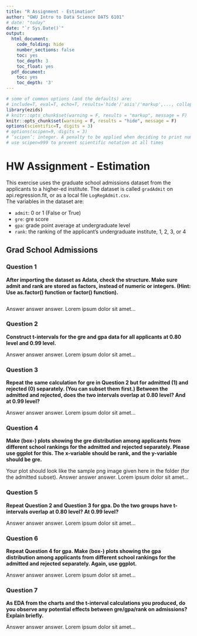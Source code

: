 ```yaml
---
title: "R Assignment - Estimation"
author: "GWU Intro to Data Science DATS 6101"
# date: "today"
date: "`r Sys.Date()`"
output:
  html_document:
    code_folding: hide
    number_sections: false
    toc: yes
    toc_depth: 3
    toc_float: yes
  pdf_document:
    toc: yes
    toc_depth: '3'
---
```


```r
# some of common options (and the defaults) are: 
# include=T, eval=T, echo=T, results='hide'/'asis'/'markup',..., collapse=F, warning=T, message=T, error=T, cache=T, fig.width=6, fig.height=4, fig.dim=c(6,4) #inches, fig.align='left'/'center','right', 
library(ezids)
# knitr::opts_chunk$set(warning = F, results = "markup", message = F)
knitr::opts_chunk$set(warning = F, results = "hide", message = F)
options(scientific=T, digits = 3) 
# options(scipen=9, digits = 3) 
# ‘scipen’: integer. A penalty to be applied when deciding to print numeric values in fixed or exponential notation.  Positive values bias towards fixed and negative towards scientific notation: fixed notation will be preferred unless it is more than ‘scipen’ digits wider.
# use scipen=999 to prevent scientific notation at all times
```

# HW Assignment - Estimation 

This exercise uses the graduate school admissions dataset from the applicants to a higher-ed institute. The dataset is called `gradAdmit` on api.regression.fit, or as a local file `LogRegAdmit.csv`.  
The variables in the dataset are:  

* `admit`: 0 or 1 (False or True)
* `gre`: gre score
* `gpa`: grade point average at undergraduate level
* `rank`: the ranking of the applicant's undergraduate institute, 1, 2, 3, or 4


## Grad School Admissions

### Question 1  

**After importing the dataset as Adata, check the structure. Make sure admit and rank are stored as factors, instead of numeric or integers. (Hint: Use as.factor() function or factor() function).**

```r
```

Answer answer answer. Lorem ipsum dolor sit amet...


### Question 2  
**Construct t-intervals for the gre and gpa data for all applicants at 0.80 level and 0.99 level. **

Answer answer answer. Lorem ipsum dolor sit amet...


### Question 3  
**Repeat the same calculation for gre in Question 2 but for admitted (1) and rejected (0) separately. (You can subset them first.) Between the admitted and rejected, does the two intervals overlap at 0.80 level? And at 0.99 level?**

Answer answer answer. Lorem ipsum dolor sit amet...


### Question 4   
**Make (box-) plots showing the gre distribution among applicants from different school rankings for the admitted and rejected separately. Please use ggplot for this. The x-variable should be rank, and the y-variable should be gre.**

Your plot should look like the sample png image given here in the folder (for the admitted subset).
Answer answer answer. Lorem ipsum dolor sit amet...


### Question 5   
**Repeat Question 2 and Question 3 for gpa. Do the two groups have t-intervals overlap at 0.80 level? At 0.99 level?**

Answer answer answer. Lorem ipsum dolor sit amet...


### Question 6   
**Repeat Question 4 for gpa. Make (box-) plots showing the gpa distribution among applicants from different school rankings for the admitted and rejected separately. Again, use ggplot.**

Answer answer answer. Lorem ipsum dolor sit amet...


### Question 7  
**As EDA from the charts and the t-interval calculations you produced, do you observe any potential effects between gre/gpa/rank on admissions? Explain briefly. **

Answer answer answer. Lorem ipsum dolor sit amet...








